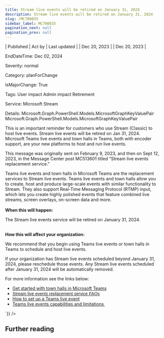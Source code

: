 ```yaml
---
title: Stream live events will be retired on January 31, 2024
description: Stream live events will be retired on January 31, 2024
slug: /MC700035
sidebar_label: MC700035
pagination_next: null
pagination_prev: null
---
```



| Published | Act by | Last updated |
| Dec 20, 2023 |  | Dec 20, 2023 |

EndDateTime: Dec 02, 2024

Severity: normal

Category: planForChange

IsMajorChange: True

Tags: User impact Admin impact Retirement

Service: Microsoft Stream

Details: Microsoft.Graph.PowerShell.Models.MicrosoftGraphKeyValuePair Microsoft.Graph.PowerShell.Models.MicrosoftGraphKeyValuePair

<div dangerouslySetInnerHTML={{__html:`
<p>This is an important reminder for customers who use Stream (Classic) to host live events. Stream live events will be retired on Jan 31, 2024. Microsoft Teams live events and town halls in Teams, both with encoder support, are your new platforms to host and run live events.  
</p><p>
</p><p>This message was originally sent on February 9, 2023, and then on Sept 12, 2023, in the Message Center post MC513601 titled “Stream live events replacement service.”&nbsp;<br></p><p>Teams live events and town halls in Microsoft Teams are the replacement services to Stream live events. Teams live events and town halls allow you to create, host and produce large-scale events with similar functionality to Stream. They also support Real-Time Messaging Protocol (RTMP) input, which lets you create highly polished events that feature combined live streams, screen overlays, on-screen data and more.&nbsp; <br><br><b>When this will happen:</b> <br></p><p>The Stream live events service will be retired on January 31, 2024. 
</p><p><br><b>How this will affect your organization:</b>  
</p><p>We recommend that you begin using Teams live events or town halls in Teams to schedule and host live events. 
</p><p>
</p><p>If your organization has Stream live events scheduled beyond January 31, 2024, please reschedule those events. Any Stream live events scheduled after January 31, 2024 will be automatically removed.&nbsp;<br></p><p>For more information see the links below:<br></p><ul><li><a href="https://support.microsoft.com/office/get-started-with-town-hall-in-microsoft-teams-33baf0c6-0283-4c15-9617-3013e8d4804f" target="_blank">Get started with town halls in Microsoft Teams</a>
</li><li><a href="https://aka.ms/StreamLiveEventsRetirement" target="_blank" style="background-color: rgb(255, 255, 255); font-family: sans-serif; font-weight: 400;">Stream live events replacement service FAQs</a><br></li><li><a href="https://support.microsoft.com/office/schedule-a-teams-live-event-7a9ce97c-e1cd-470f-acaf-e6dfc179a0e2" target="_blank">How to set up a Teams live event</a></li><li><a href="https://learn.microsoft.com/microsoftteams/teams-live-events/plan-for-teams-live-events" target="_blank">Teams live events capabilities and limitations&nbsp;</a></li></ul>
`}} />

## Further reading
